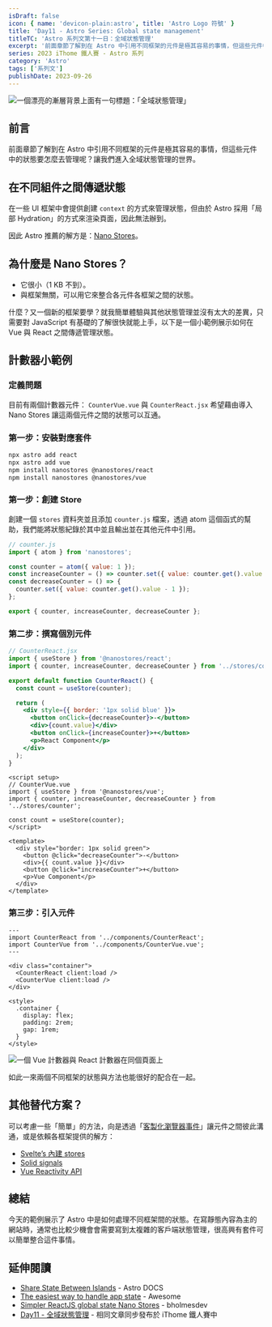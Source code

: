 ```yaml
---
isDraft: false
icon: { name: 'devicon-plain:astro', title: 'Astro Logo 符號' }
title: 'Day11 - Astro Series: Global state management'
titleTC: 'Astro 系列文第十一日：全域狀態管理'
excerpt: '前面章節了解到在 Astro 中引用不同框架的元件是極其容易的事情，但這些元件中的狀態要怎麼去管理呢？在一些 UI 框架中會提供創建 `context` 的方式來管理狀態，但由於 Astro 採用「局部 Hydration」的方式來渲染頁面，因此無法辦到，但我們可以額外使用 Nano Stores 來達成這點。'
series: 2023 iThome 鐵人賽 - Astro 系列
category: 'Astro'
tags: ['系列文']
publishDate: 2023-09-26
---
```


![一個漂亮的漸層背景上面有一句標題：「全域狀態管理」](./day11-global-state-management.webp)

## 前言

前面章節了解到在 Astro 中引用不同框架的元件是極其容易的事情，但這些元件中的狀態要怎麼去管理呢？讓我們進入全域狀態管理的世界。

## 在不同組件之間傳遞狀態

在一些 UI 框架中會提供創建 `context` 的方式來管理狀態，但由於 Astro 採用「局部 Hydration」的方式來渲染頁面，因此無法辦到。

因此 Astro 推薦的解方是：[Nano Stores](https://github.com/nanostores/nanostores)。

## 為什麼是 Nano Stores？

- 它很小（1 KB 不到）。
- 與框架無關，可以用它來整合各元件各框架之間的狀態。

什麼？又一個新的框架要學？就我簡單體驗與其他狀態管理並沒有太大的差異，只需要對 JavaScript 有基礎的了解很快就能上手，以下是一個小範例展示如何在 Vue 與 React 之間傳遞管理狀態。

## 計數器小範例

### 定義問題

目前有兩個計數器元件： `CounterVue.vue` 與 `CounterReact.jsx` 希望藉由導入 Nano Stores 讓這兩個元件之間的狀態可以互通。

### 第一步：安裝對應套件

```bash
npx astro add react
npx astro add vue
npm install nanostores @nanostores/react
npm install nanostores @nanostores/vue

```

### 第一步：創建 Store

創建一個 `stores` 資料夾並且添加 `counter.js` 檔案，透過 atom 這個函式的幫助，我們能將狀態紀錄於其中並且輸出並在其他元件中引用。

```js
// counter.js
import { atom } from 'nanostores';

const counter = atom({ value: 1 });
const increaseCounter = () => counter.set({ value: counter.get().value + 1 });
const decreaseCounter = () => {
  counter.set({ value: counter.get().value - 1 });
};

export { counter, increaseCounter, decreaseCounter };
```

### 第二步：撰寫個別元件

```jsx
// CounterReact.jsx
import { useStore } from '@nanostores/react';
import { counter, increaseCounter, decreaseCounter } from '../stores/counter';

export default function CounterReact() {
  const count = useStore(counter);

  return (
    <div style={{ border: '1px solid blue' }}>
      <button onClick={decreaseCounter}>-</button>
      <div>{count.value}</div>
      <button onClick={increaseCounter}>+</button>
      <p>React Component</p>
    </div>
  );
}
```

```vue
<script setup>
// CounterVue.vue
import { useStore } from '@nanostores/vue';
import { counter, increaseCounter, decreaseCounter } from '../stores/counter';

const count = useStore(counter);
</script>

<template>
  <div style="border: 1px solid green">
    <button @click="decreaseCounter">-</button>
    <div>{{ count.value }}</div>
    <button @click="increaseCounter">+</button>
    <p>Vue Component</p>
  </div>
</template>
```

### 第三步：引入元件

```astro
---
import CounterReact from '../components/CounterReact';
import CounterVue from '../components/CounterVue.vue';
---

<div class="container">
  <CounterReact client:load />
  <CounterVue client:load />
</div>

<style>
  .container {
    display: flex;
    padding: 2rem;
    gap: 1rem;
  }
</style>
```

![一個 Vue 計數器與 React 計數器在同個頁面上](./counter-example.png)

如此一來兩個不同框架的狀態與方法也能很好的配合在一起。

## 其他替代方案？

可以考慮一些「簡單」的方法，向是透過「[客製化瀏覽器事件](https://developer.mozilla.org/zh-TW/docs/Web/Events/Creating_and_triggering_events)」讓元件之間彼此溝通，或是依賴各框架提供的解方：

- [Svelte’s 內建 stores](https://docs.astro.build/en/core-concepts/sharing-state/#why-nano-stores)
- [Solid signals](https://www.solidjs.com/docs/latest)
- [Vue Reactivity API](https://vuejs.org/guide/scaling-up/state-management.html#simple-state-management-with-reactivity-api)

## 總結

今天的範例展示了 Astro 中是如何處理不同框架間的狀態。在寫靜態內容為主的網站時，通常也比較少機會會需要寫到太複雜的客戶端狀態管理，很高興有套件可以簡單整合這件事情。

## 延伸閱讀

- [Share State Between Islands](https://docs.astro.build/en/core-concepts/sharing-state/) - Astro DOCS
- [The easiest way to handle app state](https://www.youtube.com/watch?v=gVTAZOryDAo) - Awesome
- [Simpler ReactJS global state Nano Stores](https://www.youtube.com/shorts/EmSINUHtXkY) - bholmesdev
- [Day11 - 全域狀態管理](https://ithelp.ithome.com.tw/articles/10327515) - 相同文章同步發布於 iThome 鐵人賽中
